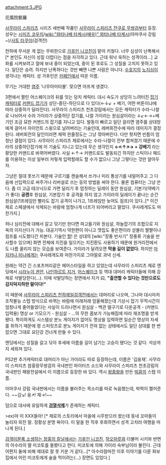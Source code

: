 attachment:3.JPG

花風院骸羅

[[사무라이 스피리츠]] 시리즈 세번째 작품인 [[사무라이 스피리츠 잔쿠로 무쌍검]]부터 등장. 성우는 [[시미즈 코우지]]/[[wiki:"와타나베 타케시(배우)" 와타나베 타케시]](아마쿠사 강림~)/[[사토 타쿠미]](검객전)

천하에 무서운 게 없는 무뢰한으로 [[가후인 니코친]]이 맡아 키웠다. 너무 심성이 난폭해서[* 본인도 자신이 성질 더럽다는 점을 자각하고 있다. 근데 워낙 욱하는 성격이라...] 교화를 시켜보려고 절에 보내 중이 되었는데, 중이 된 후로도 그 성질을 고치지 못하고 있다. 일단은 승려. 하지만 난폭하다는 것만 빼면 나쁜 사람은 아니다. [[수호지]]의 [[노지심]]이 생각나는 캐릭터. 성 가후인은 [[카페인]]에서 따온 이름.

무기는 거대한 [[염주]] '나무아미타불'. 맞으면 아프게 생겼다.

3편에서 짤린 어스퀘이크의 뒤를 잇는 덩치 캐릭터. 대시 속도가 상당히 느려터진 [[잡기 캐릭터]]로 [[커맨드 잡기]]가 상단-중단-하단으로 다 있다(←↓↙ + 베기, 어떤 버튼이냐에 따라 상중하가 달라진다). 사무라이 스피리츠 천초강림에서는 모든 캐릭터가 수라-나찰로 나뉘어서 수라 가이라가 상중하단 잡기를, 나찰 가이라는 원심살이라는 ↓↙←→+베기인 조금 묘한 커맨드의 잡기를 지니고 있다. 발동이 빠르고 일단 걸리면 염주를 상대방에게 걸어서 자이언트 스윙으로 날려버리는 기술인데, 레버회전수에 따라 데미지가 결정된다. 레버회전의 달인이라면 체력 한줄정도는 그냥 깎아버린다. 다만 헛치면 빈틈이 엄청난 결점이 있다. 사무라이 스피리츠 제로에서는 수라-나찰이 전부 합쳐졌기 때문에 수라의 상중하단잡기에 이 기술도 지니고 있는데 무슨 생각인지 '''←↖↑↗→ + 강베기''' 라는 황당한 커맨드로 바뀌어버렸다. 사실 ←↑→ 커맨드로도 발동되긴 하지만 스틱이나 패드를 이용하는 이상 일부러 저렇게 입력할래도 할 수가 없으니 그냥 그렇다는 것만 알아두자.

그냥은 절대 못쓰기 때문에 구르기를 캔슬해서 쓰거나 미리 통상기를 내밀어주고 그 다음에 선입력으로 써주거나 리버설로 쓰는 등의 방법을 써야 한다. 물론 컴퓨터는 그냥 쓴다. 좀 더 고급 테크닉으로 가면 달리기 후 멈칫하는 딜레이 동안 원심살, 기본기(약베기가 좋다) '''공캔'''후 원심살, 기본잡기 후 공격을 하지 않고 가이라의 딜레이가 끝나는 순간 원심살(1프레임만 빨라도 잡기 공격이 나가고, 1프레임만 늦어도 점프)이 있다..[* 이건 제로 스페셜에서 삭제되는 바람에 엄청나게 너프가 되어버리고 말았다. 쿠사레게도도 마찬가지.] 

허나 심리전에 대해서 갈고 닦기만 한다면 파고들기와 원심살, 하늘잡기의 조합으로 지옥의 이지선다가 가능. 대공기역시 약한편이 아니고 맷집도 좋은편이라 섣불리 짤짤이나 점프를 시도했다간 피본다. 기술인 [[할]]! 은 상대의 [wiki:"장풍 반사기" 장풍류 기술을 반사할수 있으며] 화면 전체에 지진을 일으키는 지진환도 사용하기 때문에 원거리전에서도 나름 꿀리지 않는 모습을 보여준다. 가이라가 달려오면 '''막을 길이 없었다.''' 하지만 [[마지키나 미나]]에게는 쿠사레게도와 마찬가지로 그야말로 과녁 신세.

원래는 약간 긴 스포츠머리같은 헤어스타일을 하고 있었는데 사무라이 스피리츠 제로 엔딩에서 [[시라누이 겐안]], [[나인하르트 지거]], [[어스퀘이크]] 등 역대 대머리 캐릭터들에 의해 강제로 삭발당한다(...). 이때 삭발당하는 장면에서 지거 曰, '''"출연할 수 있다는 것만으로도 감지덕지하란 말이다!"'''

이 때문에 [[사무라이 스피리츠 천하제일검객전]]에서는 대머리로 나오며, 그나마 대시마저 조작불능 스텝 방식으로 바뀌는 바람에 이래저래 암울해졌는데 기상시 잡기 무적시간이 엄청나게 줄어들었다는 사실이 드러나면서 원심살 - 백관 떨구기로 다운공격 - (커맨드 입력용) 명상 or 기모으기 - 원심살 - ...의 무한 콤보가 가능해짐에 따라 재조명을 받게 됐다. 특이하게도 시스템상 분노 게이지가 없어도 명상을 입력하면 일순간 명상의 자세를 취하기 때문에 령 스피릿츠로 분노 게이지가 전혀 없는 상태에서도 일단 상대를 한 번 잡으면 그대로 요단강 건너게 만들 수 있다.

엔딩에서는 성질을 갈고 닦아 후세에 이름을 길이 남기는 고승이 됐다는 것 같다. 석상까지 세워져 있다.

PS2판 추가캐릭터로 대머리가 아닌 가이라도 따로 등장하는데, 이름은 '김웅재'. 사무라이 스피리츠 참홍랑무쌍검의 국내판인 파이터즈 소드와 사무라이 스피리츠 천초강림의 국내판인 패왕전설에서 이 이름으로 등장한 바 있다. 역시 [[왕중왕]]을 만든 [[빅콤]]의 스탭 이름. 

아마쿠사 강림 국내판에서는 이름을 불러주는 목소리를 따로 녹음했는데, 박력이 쩔어준다. ~~김↘! 웅↗! 재→!~~

덤으로 대사에 유일하게 '''[[검열삭제]]'''가 존재하는 캐릭터.

>ex)야 이 XXX들아! [* 제로의 스토리에서 마을에 시주받으러 왔는데 동네 꼬마들이 놀리자 외친 말. 정황상 분명 욕이다. 이 말을 한 직후 후회하면서 성격 고치러 여행을 떠나게 된다.]

[[검객이문록 소생하는 창홍의 칼날]]에서는 [[가후인 니코친]], [[하오마루]]와 더불어 시키와 반면의 아수라의 딸 미코토를 돌봤다고 한다. 미코토에 의해 가이라 숙부님이라 불린다. 근데 어쩐지 둘에 비해 제대로 잘 못 키운 거 같다...[* 아수라참마전 이후 이야기를 다룬 화보 집에서 어린 미코토에게 술을 먹이려는(...) 장면도 있었다.]
